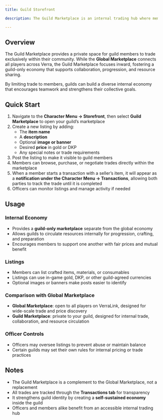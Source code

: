 ```yaml
---
title: Guild Storefront

description: The Guild Marketplace is an internal trading hub where members can buy, sell, and exchange items within their guild, creating a self-sustained economy.

---
```


## Overview
The Guild Marketplace provides a private space for guild members to trade exclusively within their community. While the **Global Marketplace** connects all players across Verra, the Guild Marketplace focuses inward, fostering a guild-only economy that supports collaboration, progression, and resource sharing.  

By limiting trade to members, guilds can build a diverse internal economy that encourages teamwork and strengthens their collective goals.

## Quick Start

1. Navigate to the **Character Menu → Storefront**, then select **Guild Marketplace** to open your guild’s marketplace  
2. Create a new listing by adding:  
   - The **item name**  
   - A **description**  
   - Optional **image or banner**  
   - Desired **price** in gold or DKP  
   - Any special notes or trade requirements  
3. Post the listing to make it visible to guild members  
4. Members can browse, purchase, or negotiate trades directly within the marketplace  
5. When a member starts a transaction with a seller’s item, it will appear as a **notification under the Character Menu → Transactions**, allowing both parties to track the trade until it is completed  
6. Officers can monitor listings and manage activity if needed  

## Usage

### Internal Economy
- Provides a **guild-only marketplace** separate from the global economy  
- Allows guilds to circulate resources internally for progression, crafting, and preparation  
- Encourages members to support one another with fair prices and mutual benefit  

### Listings
- Members can list crafted items, materials, or consumables  
- Listings can use in-game gold, DKP, or other guild-agreed currencies  
- Optional images or banners make posts easier to identify  

### Comparison with Global Marketplace
- **Global Marketplace**: open to all players on VerraLink, designed for wide-scale trade and price discovery  
- **Guild Marketplace**: private to your guild, designed for internal trade, collaboration, and resource circulation  

### Officer Controls
- Officers may oversee listings to prevent abuse or maintain balance  
- Certain guilds may set their own rules for internal pricing or trade practices  

## Notes
- The Guild Marketplace is a complement to the Global Marketplace, not a replacement  
- All trades are tracked through the **Transactions tab** for transparency  
- It strengthens guild identity by creating a **self-sustained economy** inside the guild  
- Officers and members alike benefit from an accessible internal trading hub  
